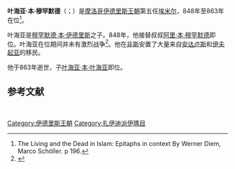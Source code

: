 {{Infobox monarch
| name            = 叶海亚·本·穆罕默德<br>يحيى الأول
| title           = [[摩洛哥君主列表|伊德里斯王朝埃米尔]]
| image           = 
| caption         =
| reign           = 848-863
| full name       = 
| predecessor     = [[阿里·本·穆罕默德|阿里·本·穆罕默德]]
| successor       = [[叶海亚·本·叶海亚|叶海亚·本·叶海亚]]
| royal house     = 
| dynasty         = [[伊德里斯王朝|伊德里斯王朝]]
| father          = [[穆罕默德·本·伊德里斯|穆罕默德·本·伊德里斯]]
| mother          =
| birth_date   = 829年
| birth_place  = 
| death_date   = 863年
| death_place  =
| date of burial  =
| place of burial =
|religion  = [[宰德派|宰德派]]
|}}
'''叶海亚·本·穆罕默德'''（{{lang-ar|يحيى بن محمد}}；{{bd|829年||863年}}）是[[摩洛哥|摩洛哥]][[伊德里斯王朝|伊德里斯王朝]]第五任[[埃米尔|埃米尔]]，848年至863年在位<ref name = googbook>The Living and the Dead in Islam: Epitaphs in context  By Werner Diem, Marco Schöller. p 196.</ref>。

叶海亚是[[穆罕默德·本·伊德里斯|穆罕默德·本·伊德里斯]]之子。848年，他接替叔叔[[阿里·本·穆罕默德|阿里·本·穆罕默德]]即位。叶海亚在位期间并未有激烈战争<ref name=":052">{{Cite book|last=Eustache|first=D.|title=Encyclopaedia of Islam, Second Edition|publisher=Brill|year=2012|editor-last=Bearman|editor-first=P.|chapter=Idrīsids|editor-last2=Bianquis|editor-first2=Th.|editor-last3=Bosworth|editor-first3=C.E.|editor-last4=van Donzel|editor-first4=E.|editor-last5=Heinrichs|editor-first5=W.P.}}</ref>。他在[[非斯|非斯]]安置了大量来自[[安达卢斯|安达卢斯]]和[[伊夫起亚|伊夫起亚]]的移民。

他于863年逝世，子[[叶海亚·本·叶海亚|叶海亚·本·叶海亚]]即位。

==参考文献==
{{reflist}}
<br>
{{S-start}}
{{Succession box|title=[[伊德里斯王朝|伊德里斯王朝]]|before=[[阿里·本·穆罕默德|阿里·本·穆罕默德]]|after=[[叶海亚·本·叶海亚|叶海亚·本·叶海亚]]|years=848–863}}
{{S-end}}
{{Rulers of Morocco}}
{{DEFAULTSORT:Yahya Ibn Muhammad}}
[[Category:伊德里斯王朝|Category:伊德里斯王朝]]
[[Category:扎伊迪派伊瑪目|Category:扎伊迪派伊瑪目]]